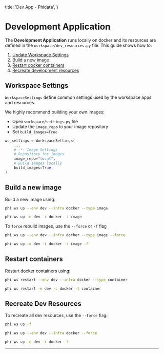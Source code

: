 
  title: 'Dev App - Phidata',
}

<HeroPattern />

# Development Application

The **Development Application** runs locally on docker and its resources are defined in the `workspace/dev_resources.py` file. This guide shows how to:

1. [Update Workspace Settings](#workspace-settings)
2. [Build a new image](#build-a-new-image)
3. [Restart docker containers](#restart-containers)
4. [Recreate development resources](#recreate-dev-resources)

## Workspace Settings

`WorkspaceSettings` define common settings used by the workspace apps and resources.

We highly recommend building your own images:

- Open `workspace/settings.py` file
- Update the `image_repo` to your image repository
- Set `build_images=True`

```python workspace/settings.py
ws_settings = WorkspaceSettings(
    ...
    # -*- Image Settings
    # Repository for images
    image_repo="local",
    # Build images locally
    build_images=True,
)
```

## Build a new image

Build a new image using:

<CodeGroup>

```bash Terminal
phi ws up --env dev --infra docker --type image
```

```bash Shorthand
phi ws up -e dev -i docker -t image
```

</CodeGroup>

To `force` rebuild images, use the `--force` or `-f` flag

<CodeGroup>

```bash Terminal
phi ws up --env dev --infra docker --type image --force
```

```bash Shorthand
phi ws up -e dev -i docker -t image -f
```

</CodeGroup>

## Restart containers

Restart docker containers using:

<CodeGroup>

```bash Terminal
phi ws restart --env dev --infra docker --type container
```

```bash Shorthand
phi ws restart -e dev -c docker -t container
```

</CodeGroup>

## Recreate Dev Resources

To recreate all dev resources, use the `--force` flag:

<CodeGroup>

```bash Terminal
phi ws up -f
```

```bash With Options
phi ws up --env dev --infra docker --force
```

```bash Shorthand
phi ws up -e dev -i docker -f
```

</CodeGroup>

---
